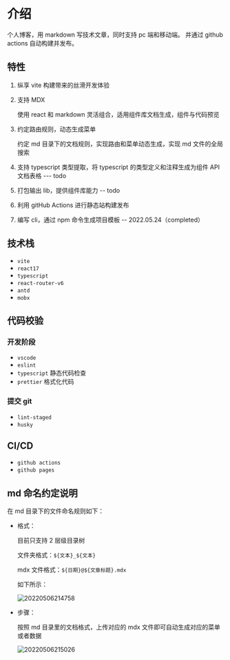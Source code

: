 # 介绍

个人博客，用 markdown 写技术文章，同时支持 pc 端和移动端。
并通过 github actions 自动构建并发布。

## 特性

1. 纵享 vite 构建带来的丝滑开发体验

2. 支持 MDX

   使用 react 和 markdown 灵活组合，适用组件库文档生成，组件与代码预览

3. 约定路由规则，动态生成菜单

   约定 md 目录下的文档规则，实现路由和菜单动态生成，实现 md 文件的全局搜索

4. 支持 typescript 类型提取，将 typescript 的类型定义和注释生成为组件 API 文档表格 --- todo

5. 打包输出 lib，提供组件库能力 -- todo

6. 利用 gitHub Actions 进行静态站构建发布

7. 编写 cli，通过 npm 命令生成项目模板 -- 2022.05.24（completed）

## 技术栈

- `vite`
- `react17`
- `typescript`
- `react-router-v6`
- `antd`
- `mobx`

## 代码校验

### 开发阶段

- `vscode`
- `eslint`
- `typescript` 静态代码检查
- `prettier` 格式化代码

### 提交 git

- `lint-staged`
- `husky`

## CI/CD

- `github actions`
- `github pages`

## md 命名约定说明

在 md 目录下的文件命名规则如下：

- 格式：

  目前只支持 2 层级目录树

  文件夹格式：`${文本}_${文本}`

  mdx 文件格式：`${日期}@${文章标题}.mdx`

  如下所示：

  ![20220506214758](https://cdn.jsdelivr.net/gh/yaolx/picBed@main/blogs/pics/20220506214758.png)

- 步骤：

  按照 md 目录里的文档格式，上传对应的 mdx 文件即可自动生成对应的菜单或者数据

  ![20220506215026](https://cdn.jsdelivr.net/gh/yaolx/picBed@main/blogs/pics/20220506215026.png)
